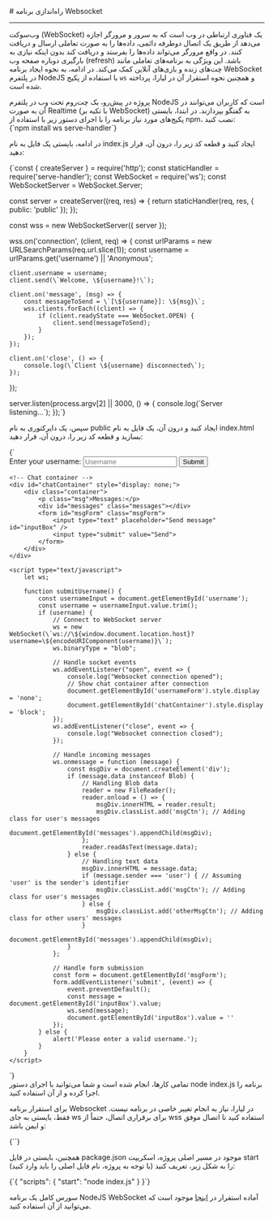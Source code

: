 

<Layout>
<Head>
<title>مستندات وب سوکت در NodeJS - لیارا</title>
</Head>
# راه‌اندازی برنامه Websocket
<hr className="mb-2" />

وب‌سوکت (WebSocket) یک فناوری ارتباطی در وب است که به سرور و مرورگر اجازه می‌دهد از طریق یک اتصال دوطرفه دائمی، داده‌ها را به صورت تعاملی ارسال و دریافت کنند. در واقع مرورگر می‌تواند داده‌ها را بفرستد و دریافت کند بدون اینکه نیازی به بارگیری دوباره صفحه وب (refresh) باشد. این ویژگی به برنامه‌های تعاملی مانند چت‌های زنده و بازی‌های آنلاین کمک می‌کند.
در ادامه، به نحوه ایجاد برنامه WebSocket در پلتفرم NodeJS با استفاده از پکیج `ws` و همچنین نحوه استقرار آن در لیارا، پرداخته شده است.

<Section id="build-websocket-app-in-nodejs" title="ساخت برنامه WebSocket در NodeJS" />
پروژه‌ در پیش‌رو، یک چت‌روم تحت وب در پلتفرم NodeJS است که کاربران می‌توانند در آن به صورت Realtime (با تکیه بر WebSocket) به گفتگو بپردازند.
در ابتدا، بایستی پکیج‌های مورد نیاز برنامه را با اجرای دستور زیر با استفاده از <Important>npm</Important>، نصب کنید:

<div className="h-2" />
<div dir='ltr'>
    <Highlight className="bash">
        {`npm install ws serve-handler`}
    </Highlight>
</div>
<div className="h-2" />

در ادامه، بایستی یک فایل به نام <Important>index.js</Important> ایجاد کنید و قطعه کد زیر را، درون آن، قرار دهید:

<div className="h-2" />
<div dir='ltr'>
    <Highlight className="js">
        {`const { createServer } = require('http');
const staticHandler = require('serve-handler');
const WebSocket = require('ws');
const WebSocketServer = WebSocket.Server;

const server = createServer((req, res) => {
    return staticHandler(req, res, { public: 'public' });
});

const wss = new WebSocketServer({ server });

wss.on('connection', (client, req) => {
    const urlParams = new URLSearchParams(req.url.slice(1)); 
    const username = urlParams.get('username') || 'Anonymous';

    client.username = username;
    client.send(\`Welcome, \${username}!\`);

    client.on('message', (msg) => {
        const messageToSend = \`[\${username}]: \${msg}\`;
        wss.clients.forEach((client) => {
            if (client.readyState === WebSocket.OPEN) {
                client.send(messageToSend);
            }
        });
    });

    client.on('close', () => {
        console.log(\`Client \${username} disconnected\`);
    });
});

server.listen(process.argv[2] || 3000, () => {
    console.log(\`Server listening...\`);
});`}
    </Highlight>
</div>
<div className="h-2" />

سپس، یک دایرکتوری به نام <Important>public</Important> ایجاد کنید و درون آن، یک فایل به نام <Important>index.html</Important> بسازید و قطعه کد زیر را، درون آن، قرار دهید:

<div className="h-2" />
<div dir='ltr'>
    <Highlight className="html">
{`<!DOCTYPE html>
<html lang="en">

<head>
    <meta charset="UTF-8">
    <meta http-equiv="X-UA-Compatible" content="IE=edge">
    <meta name="viewport" content="width=device-width, initial-scale=1.0">
    <title>Minimlist chat App</title>
</head>

<body>
    <!-- Form for entering username -->
    <div id="usernameForm">
        <label for="username">Enter your username:</label>
        <input type="text" id="username" placeholder="Username">
        <button onclick="submitUsername()">Submit</button>
    </div>

    <!-- Chat container -->
    <div id="chatContainer" style="display: none;">
        <div class="container">
            <p class="msg">Messages:</p>
            <div id="messages" class="messages"></div>
            <form id="msgForm" class="msgForm">
                <input type="text" placeholder="Send message" id="inputBox" />
                <input type="submit" value="Send">
            </form>
        </div>
    </div>

    <script type="text/javascript">
        let ws;

        function submitUsername() {
            const usernameInput = document.getElementById('username');
            const username = usernameInput.value.trim();
            if (username) {
                // Connect to WebSocket server
                ws = new WebSocket(\`ws://\${window.document.location.host}?username=\${encodeURIComponent(username)}\`);
                ws.binaryType = "blob";

                // Handle socket events
                ws.addEventListener("open", event => {
                    console.log("Websocket connection opened");
                    // Show chat container after connection
                    document.getElementById('usernameForm').style.display = 'none';
                    document.getElementById('chatContainer').style.display = 'block';
                });
                ws.addEventListener("close", event => {
                    console.log("Websocket connection closed");
                });

                // Handle incoming messages
                ws.onmessage = function (message) {
                    const msgDiv = document.createElement('div');
                    if (message.data instanceof Blob) {
                        // Handling Blob data
                        reader = new FileReader();
                        reader.onload = () => {
                            msgDiv.innerHTML = reader.result;
                            msgDiv.classList.add('msgCtn'); // Adding class for user's messages
                            document.getElementById('messages').appendChild(msgDiv);
                        };
                        reader.readAsText(message.data);
                    } else {
                        // Handling text data
                        msgDiv.innerHTML = message.data;
                        if (message.sender === 'user') { // Assuming 'user' is the sender's identifier
                            msgDiv.classList.add('msgCtn'); // Adding class for user's messages
                        } else {
                            msgDiv.classList.add('otherMsgCtn'); // Adding class for other users' messages
                        }
                        document.getElementById('messages').appendChild(msgDiv);
                    }
                };

                // Handle form submission
                const form = document.getElementById('msgForm');
                form.addEventListener('submit', (event) => {
                    event.preventDefault();
                    const message = document.getElementById('inputBox').value;
                    ws.send(message);
                    document.getElementById('inputBox').value = ''
                });
            } else {
                alert('Please enter a valid username.');
            }
        }
    </script>
</body>
</html>`}
    </Highlight>
</div>
<div className="h-2" />
تمامی کارها، انجام شده است و شما می‌توانید با اجرای دستور <Important>node index.js</Important> برنامه را اجرا کرده و از آن استفاده کنید.



<Section id="deploy-websocket-nodejs" title="استقرار برنامه NodeJS WebSocket در لیارا" />

برای استقرار برنامه Websocket در لیارا، نیاز به انجام تغییر خاصی در برنامه نیست. فقط، بایستی به جای <Important>ws</Important> برای برقراری اتصال، حتماً از <Important>wss</Important> استفاده کنید تا اتصال موفق و ایمن باشد:
<div className="h-2" />
<div dir='ltr'>
    <Highlight className="html">
        {`<script type="text/javascript">
    // other codes ...
    // Connect to WebSocket server
    ws = new WebSocket(\`wss://\${window.document.location.host}?username=\${encodeURIComponent(username)}\`);
    // other codes ...
</script>`}
    </Highlight>
</div>
<div className="h-2" />

همچنین، بایستی در فایل <Important>package.json</Important> موجود در مسیر اصلی پروژه، اسکریپت <Important>start</Important> را به شکل زیر، تعریف کنید (با توجه به پروژه، نام فایل اصلی را باید وارد کنید):

<div className="h-2" />
<div dir='ltr'>
    <Highlight className="html">
        {`{
  "scripts": {
    "start": "node index.js"
  }
}`}
    </Highlight>
</div>

<div className="h-2" />

<Alert variant="info">
<p>
سورس کامل یک برنامه NodeJS WebSocket آماده استقرار در <a href="https://github.com/liara-cloud/nodejs-getting-started/tree/websocket" className="text-[#2196f3] ">اینجا</a> موجود است که می‌توانید از آن استفاده کنید.
</p>
</Alert>


</Layout>